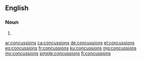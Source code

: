 ==English==

===Noun===
{{head|en|noun plural form}}

# {{plural of|concussion|lang=en}}

[[ar:concussions]]
[[ca:concussions]]
[[de:concussions]]
[[el:concussions]]
[[eo:concussions]]
[[fr:concussions]]
[[ku:concussions]]
[[mg:concussions]]
[[my:concussions]]
[[simple:concussions]]
[[fi:concussions]]